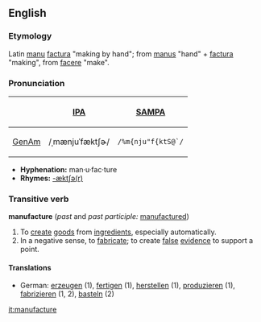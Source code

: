 == English ==
===Etymology===
Latin [[manu]] [[factura]] "making by hand"; from [[manus]] "hand" + [[factura]] "making", from [[facere]] "make".

===Pronunciation===
{| border=1 cellpadding=5
! !! [[w:International Phonetic Alphabet|IPA]] !! [[w:SAMPA|SAMPA]]
|-
! [[GenAm]]
| /ˌmænjuˈfæktʃɚ/ || <tt>/%m{nju"f{ktS@`/</tt>
|}

*'''Hyphenation:''' man·u·fac·ture
*'''Rhymes:''' [[Rhymes:English:-æktʃə(r)|-æktʃə(r)]]

=== Transitive verb ===
'''manufacture''' (''past'' and ''past participle:'' [[manufactured]])
# To [[create]] [[goods]] from [[ingredient]]s, especially automatically.
# In a negative sense, to [[fabricate]]; to create [[false]] [[evidence]] to support a point.

==== Translations ====
* German: [[erzeugen]] (1), [[fertigen]] (1), [[herstellen]] (1), [[produzieren]] (1), [[fabrizieren]] (1, 2), [[basteln]] (2)

[[it:manufacture]]